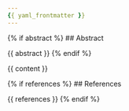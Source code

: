 ```yaml
---
{{ yaml_frontmatter }}
---
```


{% if abstract %}
## Abstract

{{ abstract }}
{% endif %}

{{ content }}

{% if references %}
## References

{{ references }}
{% endif %}